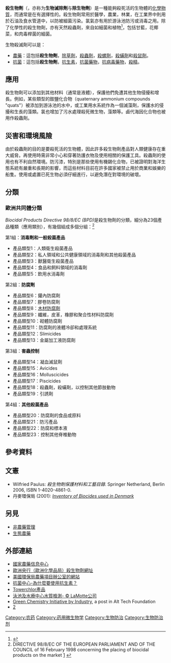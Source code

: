 '''殺生物劑'''（{{lang-en|Biocide}}，亦称为'''生物滅除劑'''与'''除生物劑'''）是一種能夠殺死活的生物體的[[化學物質|化學物質]]，而通常是在有選擇性的。殺生物劑常用於醫學，農業，林業，在工業界中則用於石油及食水管道中，以防被細菌污染。氯氣亦有用於游泳池防污或消毒之用。除了化學性的殺生物劑，亦有天然殺蟲劑，來自如細菌和植物<ref>{{Cite web |url=http://www.ncbi.nlm.nih.gov/pubmed/7858646 |title=Natural biocide-term |access-date=2009-01-18 |archive-date=2019-09-25 |archive-url=https://web.archive.org/web/20190925222714/https://www.ncbi.nlm.nih.gov/pubmed/7858646 |dead-url=no }}</ref>，包括甘藍，花椰菜，和肉毒桿菌的細菌。

生物殺滅劑可以是：
* [[農藥|農藥]]：這包括'''殺生物劑'''，[[除草劑|除草劑]]，[[殺蟲劑|殺蟲劑]]，[[殺螺劑|殺螺劑]]，[[殺蟎劑|殺蟎劑]]和[[殺鼠劑|殺鼠劑]]。
* [[抗菌|抗菌]]：這包括'''殺生物劑'''，[[抗生素|抗生素]]，[[抗菌藥物|抗菌藥物]]，[[抗病毒藥物|抗病毒藥物]]，[[殺精|殺精]]。

==應用==
殺生物劑可以添加到其他材料（通常是液體），保護他們免遭其他生物侵擾和增長。例如，某些類型的銨鹽化合物（quaternary ammonium compounds "quats"）被添加到游泳池的水中，或工業用水系統作為一個滅藻劑，保護水的侵擾和生長的藻類。氯也增加了污水處理殺死微生物，藻類等。鹵代海因化合物也被用作殺蟲劑。

==災害和環境風險==
由於殺蟲劑的目的是要殺死活的生物體，因此許多殺生物劑產品對人類健康存在重大威脅。再使用時需非常小心和穿著防護衣物及使用相關的保護工具。殺蟲劑的使用也有不利自然環境。防污漆，特別是那些使用有機錫化合物，已被證明對海洋生態系統有嚴重和長期的影響，而這些材料目前在許多國家被禁止用於商業和娛樂的船隻。使用或處置已死生物必須仔細進行，以避免潛在對環境的破壞。

==分類==
===歐洲共同體分類===
''Biocidal Products Directive 98/8/EC (BPD)''是殺生物劑的分類，細分為23個產品種類（應用類別），有幾個組成多個分組：<ref>DIRECTIVE 98/8/EC OF THE EUROPEAN PARLIAMENT AND OF THE COUNCIL of 16 February 1998 concerning the placing of biocidal products on the market [http://ec.europa.eu/environment/biocides/pdf/dir_98_8_biocides.pdf] {{Wayback|url=http://ec.europa.eu/environment/biocides/pdf/dir_98_8_biocides.pdf |date=20120611163807 }}</ref>


第1組：'''消毒劑和一般殺菌產品'''

* 產品類型1：人類衛生殺菌產品
* 產品類型2：私人領域和公共健康領域的消毒劑和其他殺菌產品
* 產品類型3：獸醫衛生殺菌產品
* 產品類型4：食品和飼料領域的消毒劑
* 產品類型5：飲用水消毒劑 

第2組：'''防腐劑'''

* 產品類型6：鑵內防腐劑
* 產品類型7：膠卷防腐劑
* 產品類型8：[[木材防腐劑|木材防腐劑]]
* 產品類型9：纖維，皮革，橡膠和聚合性材料防腐劑
* 產品類型10：砌體防腐劑
* 產品類型11：防腐劑的液體冷卻和處理系統
* 產品類型12：Slimicides
* 產品類型13：金屬加工液防腐劑 

第3組：'''害蟲控制'''

* 產品類型14：凝血滅鼠劑
* 產品類型15：Avicides
* 產品類型16：Molluscicides
* 產品類型17：Piscicides
* 產品類型18：殺蟲劑，殺蟎劑，以控制其他節肢動物
* 產品類型19：引誘劑 

第4組：'''其他殺菌產品'''

* 產品類型20：防腐劑的食品或原料
* 產品類型21：防污產品
* 產品類型22：防腐和標本液
* 產品類型23：控制其他脊椎動物

== 參考資料 ==
<references/>

== 文憲 ==
* Wilfried Paulus: ''殺生物劑保護材料和工藝目錄''. Springer Netherland, Berlin 2006, ISBN 1-4020-4861-0.
* 丹麥環保局 (2001): ''[https://web.archive.org/web/20030827013623/http://www.mst.dk/udgiv/publications/2001/87-7944-383-4/pdf/87-7944-384-2.pdf Inventory of Biocides used in Denmark]''

== 另見 ==
* [[非農藥管理|非農藥管理]]
* [[生態農藥|生態農藥]]

== 外部連結 ==
* [http://npic.orst.edu/ 國家農藥信息中心] {{Wayback|url=http://npic.orst.edu/ |date=20100622091758 }}
* [https://web.archive.org/web/20080803193434/http://ecb.jrc.it/biocides/ 歐洲央行（歐洲化學品局）殺生物劑網址]
* [http://www.epa.gov/pesticides/ 美國環保局農藥項目辦公室的網站] {{Wayback|url=http://www.epa.gov/pesticides/ |date=20210411180952 }}
* [https://web.archive.org/web/20090123022133/http://www.specialchem4polymers.com/tc/Antimicrobial/ 抗菌中心-為什麼要使用抗生素？]
* [https://web.archive.org/web/20080227150717/http://www.oxy.com/OXYCHEM/Products/isocyanurates/literature/TC%20Brochure%202004%20white.pdf Towerchlor產品]
* [http://www.lamotte.com/pages/pool/handbook/chapter3.html 泳池及水療中心水質檢測- © LaMotte公司] {{Wayback|url=http://www.lamotte.com/pages/pool/handbook/chapter3.html |date=20120418012748 }}
* [http://atfindia.org/content/green-chemistry-initiative-industry Green Chemistry Initiative by Industry]{{Dead link|date=2018年9月 |bot=InternetArchiveBot |fix-attempted=yes }}, a post in Alt Tech Foundation
* [http://www.biocide-information.com/] {{Wayback|url=http://www.biocide-information.com/ |date=20210124204252 }}

[[Category:农药|Category:农药]]
[[Category:药用微生物学|Category:药用微生物学]]
[[Category:生物防治|Category:生物防治]]
[[Category:生物防治剂|Category:生物防治剂]]